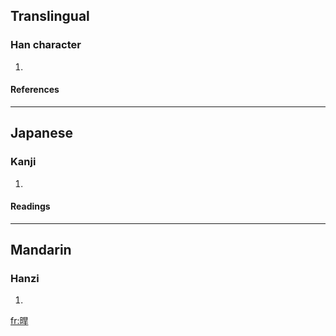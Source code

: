 ==Translingual==
===Han character===
{{Han char|rn=72|rad=日|as=07|sn=11|four=|canj=日日一十 (AAMJ)}}
# {{defn|Han|sort=日07}}
====References====
{{Han ref|kx=0495.280|dkj=13934|dj=0861.160|hdz=21512.080|uh=6658|ud=26200}}
----
==Japanese==
===Kanji===
{{ja-kanji|grade=|rs=日07}}
# {{defn|Japanese}} 
====Readings====
{{ja-readings|on=[[かん]] (kan), [[げん]] (gen)|kun=[[ひのでるさま]] (hinoderusama)}}
----
==Mandarin==
===Hanzi===
{{cmn-hanzi|pin=[[hàn]] (han4)|wg=han<sup>4</sup>}}
# {{defn|Mandarin}}

[[fr:晘]]